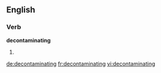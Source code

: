 
==English==

===Verb===
'''decontaminating'''

# {{present participle of|[[decontaminate]]}}

[[de:decontaminating]]
[[fr:decontaminating]]
[[vi:decontaminating]]